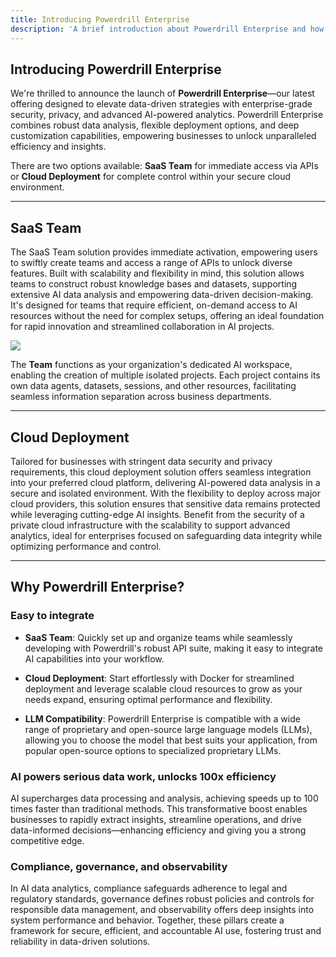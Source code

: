 ```yaml
---
title: Introducing Powerdrill Enterprise
description: 'A brief introduction about Powerdrill Enterprise and how to choose the right solution'
---
```



## Introducing Powerdrill Enterprise

We're thrilled to announce the launch of **Powerdrill Enterprise**—our latest offering designed to elevate data-driven strategies with enterprise-grade security, privacy, and advanced AI-powered analytics. Powerdrill Enterprise combines robust data analysis, flexible deployment options, and deep customization capabilities, empowering businesses to unlock unparalleled efficiency and insights.

There are two options available: **SaaS Team** for immediate access via APIs or **Cloud Deployment** for complete control within your secure cloud environment.



----

## SaaS Team

The SaaS Team solution provides immediate activation, empowering users to swiftly create teams and access a range of APIs to unlock diverse features. Built with scalability and flexibility in mind, this solution allows teams to construct robust knowledge bases and datasets, supporting extensive AI data analysis and empowering data-driven decision-making. It's designed for teams that require efficient, on-demand access to AI resources without the need for complex setups, offering an ideal foundation for rapid innovation and streamlined collaboration in AI projects.



<Frame>
  <img src="/images/enterprise-structure.png" style={{ borderRadius: '0.5rem' }} />
</Frame>



The **Team** functions as your organization's dedicated AI workspace, enabling the creation of multiple isolated projects. Each project contains its own data agents, datasets, sessions, and other resources, facilitating seamless information separation across business departments.


---

## Cloud Deployment 

Tailored for businesses with stringent data security and privacy requirements, this cloud deployment solution offers seamless integration into your preferred cloud platform, delivering AI-powered data analysis in a secure and isolated environment. With the flexibility to deploy across major cloud providers, this solution ensures that sensitive data remains protected while leveraging cutting-edge AI insights. Benefit from the security of a private cloud infrastructure with the scalability to support advanced analytics, ideal for enterprises focused on safeguarding data integrity while optimizing performance and control.


---


## Why Powerdrill Enterprise?

### Easy to integrate

- **SaaS Team**: Quickly set up and organize teams while seamlessly developing with Powerdrill's robust API suite, making it easy to integrate AI capabilities into your workflow.

- **Cloud Deployment**: Start effortlessly with Docker for streamlined deployment and leverage scalable cloud resources to grow as your needs expand, ensuring optimal performance and flexibility.

- **LLM Compatibility**: Powerdrill Enterprise is compatible with a wide range of proprietary and open-source large language models (LLMs), allowing you to choose the model that best suits your application, from popular open-source options to specialized proprietary LLMs.


### AI powers serious data work, unlocks 100x efficiency

AI supercharges data processing and analysis, achieving speeds up to 100 times faster than traditional methods. This transformative boost enables businesses to rapidly extract insights, streamline operations, and drive data-informed decisions—enhancing efficiency and giving you a strong competitive edge.


### Compliance, governance, and observability

In AI data analytics, compliance safeguards adherence to legal and regulatory standards, governance defines robust policies and controls for responsible data management, and observability offers deep insights into system performance and behavior. Together, these pillars create a framework for secure, efficient, and accountable AI use, fostering trust and reliability in data-driven solutions.